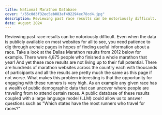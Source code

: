 ```yaml
---
title: National Marathon Database
cover: "/55c0d3f32ec5eb083af492294ec78cd4.jpg"
description: Reviewing past race results can be notoriously difficult.
date: August 2024
---
```


Reviewing past race results can be notoriously difficult. Even when the data is publicly available on most websites for all to see, you need patience to dig through archaic pages in hopes of finding useful information about a race. Take a look at the Dallas Marathon results from 2012 below for example. There were 4,875 people who finished a whole marathon that year! And yet these race results are not living up to their full potential. There are hundreds of marathon websites across the country each with thousands of participants and all the results are pretty much the same as this page if not worse. What makes this problem interesting is that the opportunity for engaging with these runners is very high. As an example any given race has a wealth of public demographic data that can uncover where people are traveling from to attend certain races. A public database of these results coupled with a large language model (LLM) could allow us to answer questions such as "Which states have the most runners who travel for races?"
